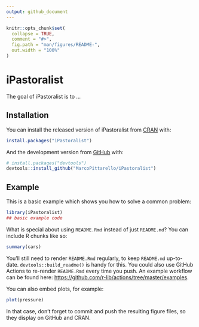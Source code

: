 ```yaml
---
output: github_document
---
```


<!-- README.md is generated from README.Rmd. Please edit that file -->

```r
knitr::opts_chunk$set(
  collapse = TRUE,
  comment = "#>",
  fig.path = "man/figures/README-",
  out.width = "100%"
)
```

# iPastoralist

<!-- badges: start -->
<!-- badges: end -->

The goal of iPastoralist is to ...

## Installation

You can install the released version of iPastoralist from [CRAN](https://CRAN.R-project.org) with:

``` r
install.packages("iPastoralist")
```

And the development version from [GitHub](https://github.com/) with:

``` r
# install.packages("devtools")
devtools::install_github("MarcoPittarello/iPastoralist")
```
## Example

This is a basic example which shows you how to solve a common problem:

```r
library(iPastoralist)
## basic example code
```

What is special about using `README.Rmd` instead of just `README.md`? You can include R chunks like so:

```r
summary(cars)
```

You'll still need to render `README.Rmd` regularly, to keep `README.md` up-to-date. `devtools::build_readme()` is handy for this. You could also use GitHub Actions to re-render `README.Rmd` every time you push. An example workflow can be found here: <https://github.com/r-lib/actions/tree/master/examples>.

You can also embed plots, for example:

```r
plot(pressure)
```

In that case, don't forget to commit and push the resulting figure files, so they display on GitHub and CRAN.
